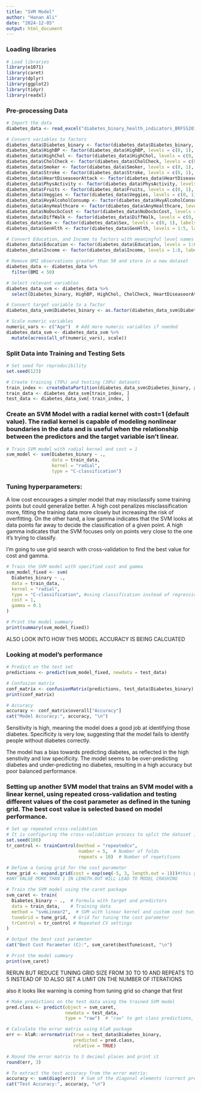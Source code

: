 ```yaml
---
title: "SVM Model"
author: "Hanan Ali"
date: "2024-12-05"
output: html_document
---
```


### Loading libraries
```r
# Load libraries
library(e1071)
library(caret)
library(dplyr)
library(ggplot2)
library(tidyr)
library(readxl)
```

### Pre-processing Data 
```r
# Import the data
diabetes_data <- read_excel("diabetes_binary_health_indicators_BRFSS2015.xlsm")

# Convert variables to factors
diabetes_data$Diabetes_binary <- factor(diabetes_data$Diabetes_binary, levels = c(0, 1), labels = c("No Diabetes", "Prediabetes or Diabetes"))
diabetes_data$HighBP <- factor(diabetes_data$HighBP, levels = c(0, 1), labels = c("No", "Yes"))
diabetes_data$HighChol <- factor(diabetes_data$HighChol, levels = c(0, 1), labels = c("No", "Yes"))
diabetes_data$CholCheck <- factor(diabetes_data$CholCheck, levels = c(0, 1), labels = c("No", "Yes"))
diabetes_data$Smoker <- factor(diabetes_data$Smoker, levels = c(0, 1), labels = c("No", "Yes"))
diabetes_data$Stroke <- factor(diabetes_data$Stroke, levels = c(0, 1), labels = c("No", "Yes"))
diabetes_data$HeartDiseaseorAttack <- factor(diabetes_data$HeartDiseaseorAttack, levels = c(0, 1), labels = c("No", "Yes"))
diabetes_data$PhysActivity <- factor(diabetes_data$PhysActivity, levels = c(0, 1), labels = c("No", "Yes"))
diabetes_data$Fruits <- factor(diabetes_data$Fruits, levels = c(0, 1), labels = c("No", "Yes"))
diabetes_data$Veggies <- factor(diabetes_data$Veggies, levels = c(0, 1), labels = c("No", "Yes"))
diabetes_data$HvyAlcoholConsump <- factor(diabetes_data$HvyAlcoholConsump, levels = c(0, 1), labels = c("No", "Yes"))
diabetes_data$AnyHealthcare <- factor(diabetes_data$AnyHealthcare, levels = c(0, 1), labels = c("No", "Yes"))
diabetes_data$NoDocbcCost <- factor(diabetes_data$NoDocbcCost, levels = c(0, 1), labels = c("No", "Yes"))
diabetes_data$DiffWalk <- factor(diabetes_data$DiffWalk, levels = c(0, 1), labels = c("No", "Yes"))
diabetes_data$Sex <- factor(diabetes_data$Sex, levels = c(0, 1), labels = c("Male", "Female"))
diabetes_data$GenHlth <- factor(diabetes_data$GenHlth, levels = 1:5, labels = c("Excellent", "Very Good", "Good", "Fair", "Poor"))

# Convert Education, and Income to factors with meaningful level names
diabetes_data$Education <- factor(diabetes_data$Education, levels = 1:6, labels = c("Never attended school", "Elementary", "Some high school", "High school graduate", "Some college", "College graduate"))
diabetes_data$Income <- factor(diabetes_data$Income, levels = 1:8, labels = c("Less than $10,000", "$10,000-$14,999", "$15,000-$19,999", "$20,000-$24,999", "$25,000-$34,999", "$35,000-$49,999", "$50,000-$74,999", "$75,000 or more"))

# Remove BMI observations greater than 50 and store in a new dataset
diabetes_data <- diabetes_data %>%
  filter(BMI < 50)

# Select relevant variables
diabetes_data_svm <- diabetes_data %>%
  select(Diabetes_binary, HighBP, HighChol, CholCheck, HeartDiseaseorAttack, HvyAlcoholConsump, GenHlth, Sex, Age)

# Convert target variable to a factor
diabetes_data_svm$Diabetes_binary <- as.factor(diabetes_data_svm$Diabetes_binary)

# Scale numeric variables
numeric_vars <- c("Age")  # Add more numeric variables if needed
diabetes_data_svm <- diabetes_data_svm %>%
  mutate(across(all_of(numeric_vars), scale))

```


### Split Data into Training and Testing Sets
```r
# Set seed for reproducibility
set.seed(123)

# Create training (70%) and testing (30%) datasets
train_index <- createDataPartition(diabetes_data_svm$Diabetes_binary, p = 0.7, list = FALSE)
train_data <- diabetes_data_svm[train_index, ]
test_data <- diabetes_data_svm[-train_index, ]
```


### Create an SVM Model with a radial kernel with cost=1 (default value). The radial kernel is capable of modeling nonlinear boundaries in the data and is useful when the relationship between the predictors and the target variable isn't linear.
```r
# Train SVM model with radial kernel and cost = 1
svm_model <- svm(Diabetes_binary ~ ., 
                 data = train_data, 
                 kernel = "radial", 
                 type = "C-classification")
```


### Tuning hyperparameters:
A low cost encourages a simpler model that may misclassify some training points but could generalize better. A high cost penalizes misclassification more, fitting the training data more closely but increasing the risk of overfitting. On the other hand, a low gamma indicates that the SVM looks at data points far away to decide the classification of a given point. A high gamma indicates that the SVM focuses only on points very close to the one it’s trying to classify.

I'm going to use grid search with cross-validation to find the best value for cost and gamma. 
```r
# Train the SVM model with specified cost and gamma
svm_model_fixed <- svm(
  Diabetes_binary ~ ., 
  data = train_data, 
  kernel = "radial", 
  type = "C-classification", #using classification instead of regression because better choice for predicting binary outcomes
  cost = 1, 
  gamma = 0.1
)

# Print the model summary
print(summary(svm_model_fixed))
```
ALSO LOOK INTO HOW THIS MODEL ACCURACY IS BEING CALCUATED

### Looking at model's performance
```r
# Predict on the test set
predictions <- predict(svm_model_fixed, newdata = test_data)

# Confusion matrix
conf_matrix <- confusionMatrix(predictions, test_data$Diabetes_binary)
print(conf_matrix)

# Accuracy
accuracy <- conf_matrix$overall["Accuracy"]
cat("Model Accuracy:", accuracy, "\n")
```
Sensitivity is high, meaning the model does a good job at identifying those diabetes. Specificity is very low, suggesting that the model fails to identify people without diabetes correctly.

The model has a bias towards predicting diabetes, as reflected in the high senstivity and low specificity. The model seems to be over-predicting diabetes and under-predicting no diabetes, resulting in a high accuracy but poor balanced performance.






### Setting up another SVM model that trains an SVM model with a linear kernel, using repeated cross-validation and testing different values of the cost parameter as defined in the tuning grid. The best cost value is selected based on model performance.
```r
# Set up repeated cross-validation
# It is configuring the cross-validation process to split the dataset into folds, train the model on some folds, and test it on others repeatedly. The training and test sets are created within each fold during the cross-validation process.
set.seed(100)
tr_control <- trainControl(method = "repeatedcv", 
                           number = 5,  # Number of folds
                           repeats = 10)  # Number of repetitions

# Define a tuning grid for the cost parameter
tune_grid <- expand.grid(cost = exp(seq(-5, 3, length.out = 1)))#this generates a sequence of 1 value between -5 and 3
#ANY VALUE MORE THAN 1 IN LENGTH.OUT WILL LEAD TO MODEL CRASHING 

# Train the SVM model using the caret package
svm_caret <- train(
  Diabetes_binary ~ .,  # Formula with target and predictors
  data = train_data,    # Training data
  method = "svmLinear2",  # SVM with linear kernel and custom cost tuning
  tuneGrid = tune_grid,  # Grid for tuning the cost parameter
  trControl = tr_control # Repeated CV settings
)

# Output the best cost parameter
cat("Best Cost Parameter (C):", svm_caret$bestTune$cost, "\n")

# Print the model summary
print(svm_caret)
```
RERUN BUT REDUCE TUNING GRID SIZE FROM 30 TO 10 AND REPEATS TO 5 INSTEAD OF 10
ALSO SET A LIMIT ON THE NUMBER OF ITERATIONS

also it looks like warning is coming from tuning grid so change that first

```r
# Make predictions on the test data using the trained SVM model
pred.class <- predict(object = svm_caret, 
                      newdata = test_data, 
                      type = "raw")  # "raw" to get class predictions, not probabilities

# Calculate the error matrix using klaR package
err <- klaR::errormatrix(true = test_data$Diabetes_binary, 
                         predicted = pred.class, 
                         relative = TRUE)

# Round the error matrix to 3 decimal places and print it
round(err, 3)

# To extract the test accuracy from the error matrix:
accuracy <- sum(diag(err))  # Sum of the diagonal elements (correct predictions)
cat("Test Accuracy:", accuracy, "\n")

```


